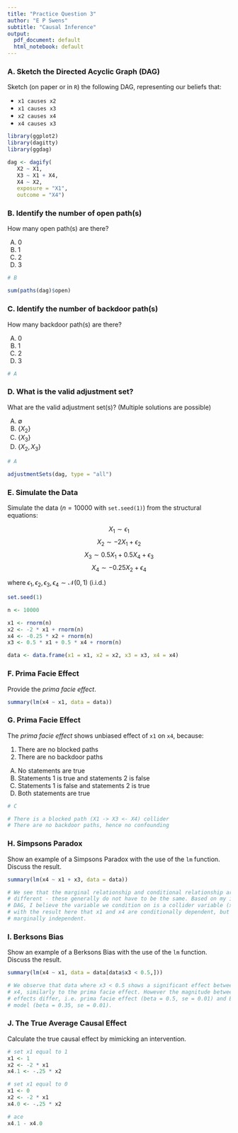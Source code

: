 ```yaml
---
title: "Practice Question 3"
author: "E P Swens"
subtitle: "Causal Inference"
output:
  pdf_document: default
  html_notebook: default
---
```


### A. Sketch the Directed Acyclic Graph (DAG)

Sketch (on paper or in `R`) the following DAG, representing our beliefs that:

- `x1 causes x2`
- `x1 causes x3`
- `x2 causes x4`
- `x4 causes x3`

```r
library(ggplot2)
library(dagitty)
library(ggdag)

dag <- dagify(
   X2 ~ X1,
   X3 ~ X1 + X4,
   X4 ~ X2,
   exposure = "X1",
   outcome = "X4")
```


### B. Identify the number of open path(s) 

How many open path(s) are there?

A) 0
B) 1 
C) 2
D) 3

```r
# B

sum(paths(dag)$open)
```


### C. Identify the number of backdoor path(s) 

How many backdoor path(s) are there?

A) 0
B) 1 
C) 2
D) 3

```r
# A
```


### D. What is the valid adjustment set?

What are the valid adjustment set(s)? (Multiple solutions are possible)

A) $\emptyset$
B) $\{X_2\}$
C) $\{X_3\}$
D) $\{X_2, X_3\}$

```r
# A

adjustmentSets(dag, type = "all")
```


### E. Simulate the Data

Simulate the data ($n = 10000$ with `set.seed(1)`) from the structural equations:  

$$X_1 \sim \epsilon_1$$
$$X_2 \sim -2 X_1 + \epsilon_2$$
$$X_3 \sim 0.5X_1 + 0.5X_4 + \epsilon_3$$
$$X_4 \sim -0.25X_2 + \epsilon_4$$

where $\epsilon_1, \epsilon_2, \epsilon_3, \epsilon_4 \sim \mathcal{N}(0,1)$ (i.i.d.)


```r
set.seed(1)

n <- 10000

x1 <- rnorm(n)
x2 <- -2 * x1 + rnorm(n)
x4 <- -0.25 * x2 + rnorm(n)
x3 <- 0.5 * x1 + 0.5 * x4 + rnorm(n)

data <- data.frame(x1 = x1, x2 = x2, x3 = x3, x4 = x4)
```


### F. Prima Facie Effect

Provide the _prima facie effect_.

```r
summary(lm(x4 ~ x1, data = data))
```


### G. Prima Facie Effect

The _prima facie effect_ shows unbiased effect of `x1` on `x4`, because:

1. There are no blocked paths
2. There are no backdoor paths

A) No statements are true
B) Statements 1 is true and statements 2 is false
C) Statements 1 is false and statements 2 is true
D) Both statements are true

```r
# C

# There is a blocked path (X1 -> X3 <- X4) collider
# There are no backdoor paths, hence no confounding
```


### H. Simpsons Paradox

Show an example of a Simpsons Paradox with the use of the `lm` function. Discuss the result.

```r
summary(lm(x4 ~ x1 + x3, data = data))
```

```r
# We see that the marginal relationship and conditional relationship are 
# different - these generally do not have to be the same. Based on my initial 
# DAG, I believe the variable we condition on is a collider variable (x3),
# with the result here that x1 and x4 are conditionally dependent, but 
# marginally independent.
```


### I. Berksons Bias

Show an example of a Berksons Bias with the use of the `lm` function. Discuss the result.

```r
summary(lm(x4 ~ x1, data = data[data$x3 < 0.5,]))
```

```r
# We observe that data where x3 < 0.5 shows a significant effect between x1 and
# x4, similarly to the prima facie effect. However the magnitude between the 
# effects differ, i.e. prima facie effect (beta = 0.5, se = 0.01) and Berkson
# model (beta = 0.35, se = 0.01).
```


### J. The True Average Causal Effect

Calculate the true causal effect by mimicking an intervention. 

```r
# set x1 equal to 1
x1 <- 1
x2 <- -2 * x1
x4.1 <- -.25 * x2

# set x1 equal to 0
x1 <- 0
x2 <- -2 * x1
x4.0 <- -.25 * x2

# ace
x4.1 - x4.0
```


















